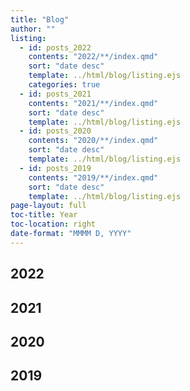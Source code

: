 ```yaml
---
title: "Blog"
author: ""
listing:
  - id: posts_2022
    contents: "2022/**/index.qmd"
    sort: "date desc"
    template: ../html/blog/listing.ejs
    categories: true
  - id: posts_2021
    contents: "2021/**/index.qmd"
    sort: "date desc"
    template: ../html/blog/listing.ejs
  - id: posts_2020
    contents: "2020/**/index.qmd"
    sort: "date desc"
    template: ../html/blog/listing.ejs
  - id: posts_2019
    contents: "2019/**/index.qmd"
    sort: "date desc"
    template: ../html/blog/listing.ejs
page-layout: full
toc-title: Year
toc-location: right
date-format: "MMMM D, YYYY"
---
```


## 2022

:::{#posts_2022}
:::

## 2021

:::{#posts_2021}
:::

## 2020

:::{#posts_2020}
:::

## 2019

:::{#posts_2019}
:::

